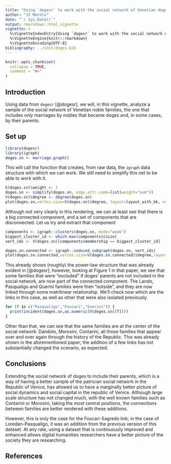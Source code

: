 ```yaml
---
title: "Using `dogesr` to work with the social network of Venetian doges' families"
author: "JJ Merelo"
date: "`r Sys.Date()`"
output: rmarkdown::html_vignette
vignette: >
  %\VignetteIndexEntry{Using `dogesr` to work with the social network of Venetian doges' families}
  %\VignetteEngine{knitr::rmarkdown}
  %\VignetteEncoding{UTF-8}
bibliography: ../inst/doges.bib
---
```


```r
knitr::opts_chunk$set(
  collapse = TRUE,
  comment = "#>"
)
```

## Introduction

Using data from `dogesr` [@dogesr], we will, in this vignette, analyze a sample of the social network of Venetian noble families, the one that includes *only* marriages by nobles that became doges and, in some cases, by their parents.

## Set up

```r
library(dogesr)
library(igraph)
doges.sn <- marriage.graph()
```

This will call the function that creates, from raw data, the `igraph` data structure with which we can work. We still need to simplify this net to be able to work with it. 
```r
E(doges.sn)$weight <- 1
doges.sn <- simplify(doges.sn, edge.attr.comb=list(weight="sum"))
V(doges.sn)$degree <- degree(doges.sn)
plot(doges.sn,vertex.size=V(doges.sn)$degree, layout=layout_with_kk, vertex.label.cex=0.7)
```

Although not very clearly in this rendering, we can at least see that there is a big connected component, and a set of components that are disconnected. Let us try and extract that component

```r
components <- igraph::clusters(doges.sn, mode="weak")
biggest_cluster_id <- which.max(components$csize)
vert_ids <- V(doges.sn)[components$membership == biggest_cluster_id]

doges.sn.connected <- igraph::induced_subgraph(doges.sn, vert_ids)
plot(doges.sn.connected,vertex.size=V(doges.sn.connected)$degree,layout=layout_with_fr, vertex.label.cex=0.7,vertex.color=V(doges.sn.connected)$types)
```
This already shows (roughly) the power-law structure that was already evident in [@dogesr]; however, looking at Figure 1 in that paper, we see that some families that were "excluded" if doges' parents are not included in the social network, are now part of the connected component. The Lando, Pasqualigo and Querini families were then "outside", and they are now linked through some matrilinear relationship. We'll check now which are the links in this case, as well as other that were also isolated previously.

```r
for (f in c("Pasqualigo","Foscari","Querini")) {
  print(incident(doges.sn,as.numeric(V(doges.sn)[f])))
}
```

Other than that, we can see that the same families are at the center of the social network: Dandolo, Morosini, Contarini, all those families that appear over and over again through the history of the Republic. This was already shown in the aforementioned paper; the addition of a few links has not substantially changed the scenario, as expected.

## Conclusions

Extending the social network of doges to include their parents, which is a way of having a better sample of the patrician social network in the Republic of Venice, has allowed us to have a marginally better picture of social dynamics and social capital in the republic of Venice. Although large scale structure has not changed much, with the well known families such as Contarini or Morosini, taking the most central positions, the connections between families are better rendered with these additions.

However, this is only the case for the Foscari-Sagredo link; in the case of Loredan-Pasqualigo, it was an addition from the previous version of this dataset. At any rate, using a dataset that is continuously improved and enhanced allows digital humanities researchers have a better picture of the society they are researching.



## References
